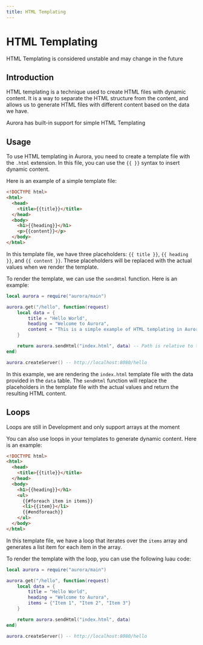 ```yaml
---
title: HTML Templating
---
```


# HTML Templating

<Warning>
  HTML Templating is considered unstable and may change in the future
</Warning>

## Introduction

HTML templating is a technique used to create HTML files with dynamic content. It is a way to separate the HTML structure from the content, and allows us to generate HTML files with different content based on the data we have.

Aurora has built-in support for simple HTML Templating

## Usage

To use HTML templating in Aurora, you need to create a template file with the `.html` extension. In this file, you can use the `{{ }}` syntax to insert dynamic content.

Here is an example of a simple template file:

```html
<!DOCTYPE html>
<html>
  <head>
    <title>{{title}}</title>
  </head>
  <body>
    <h1>{{heading}}</h1>
    <p>{{content}}</p>
  </body>
</html>
```

In this template file, we have three placeholders: `{{ title }}`, `{{ heading }}`, and `{{ content }}`. These placeholders will be replaced with the actual values when we render the template.

To render the template, we can use the `sendHtml` function. Here is an example:

```lua
local aurora = require("aurora/main")

aurora.get("/hello", function(request)
    local data = {
        title = "Hello World",
        heading = "Welcome to Aurora",
        content = "This is a simple example of HTML templating in Aurora."
    }

    return aurora.sendHtml("index.html", data) -- Path is relative to the working directory
end)

aurora.createServer() -- http://localhost:8080/hello
```

In this example, we are rendering the `index.html` template file with the data provided in the `data` table. The `sendHtml` function will replace the placeholders in the template file with the actual values and return the resulting HTML content.

## Loops

<Info>
  Loops are still in Development and only support arrays at the moment
</Info>

You can also use loops in your templates to generate dynamic content. Here is an example:

```html
<!DOCTYPE html>
<html>
  <head>
    <title>{{title}}</title>
  </head>
  <body>
    <h1>{{heading}}</h1>
    <ul>
      {{#foreach item in items}}
      <li>{{item}}</li>
      {{#endforeach}}
    </ul>
  </body>
</html>
```

In this template file, we have a loop that iterates over the `items` array and generates a list item for each item in the array.

To render the template with the loop, you can use the following luau code:

```lua
local aurora = require("aurora/main")

aurora.get("/hello", function(request)
    local data = {
        title = "Hello World",
        heading = "Welcome to Aurora",
        items = {"Item 1", "Item 2", "Item 3"}
    }

    return aurora.sendHtml("index.html", data)
end)

aurora.createServer() -- http://localhost:8080/hello
```
